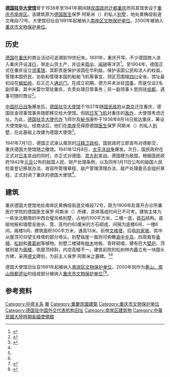 {{文物保护单位
| 级别 = 省级
| 省区市 = 重庆市
| 图片 = 重庆德国大使馆.jpg
| 名称 = [[黄山、南山陪都遗迹|黄山、南山陪都遗迹]]
| 子项 = 德国大使馆
|图片大小 = 270px
| 编号 = 1-107
| 分类 = 近现代代表性建筑
| 时代 = 1938年-1946年
| 所在 = [[重庆市|重庆市]][[南岸区|南岸区]]黄桷垭街道文峰段72号
| 登录 = 2000年9月7日
}}
'''[[德国驻华大使馆|德国驻华大使馆]]'''曾于1938年至1941年期间随[[民国政府|民国政府]][[重庆陪都时期|迁都重庆]]而将其馆舍设于[[重庆市|重庆市]][[南岸区|南岸区]]。该建筑原为[[德国|德国]][[医生|医生]]保罗·阿斯米（{{lang|de|Paul Assmy}}）的私人[[别墅|别墅]]，地处黄桷垭街道文峰段72号。大使馆旧址自1991年起被纳入[[南岸区文物保护单位|南岸区文物保护单位]]，2000年被纳入[[重庆市文物保护单位|重庆市文物保护单位]]。

==历史==
[[德国|德国]]在[[重庆|重庆]]的商业活动可追溯到19世纪末。1891年，重庆开埠，不少德国商人进入重庆开设[[洋行|洋行]]，带走山货土产，并运来[[雨伞|雨伞]]、[[闹钟|闹钟]]等洋货<ref name="重庆晚报">{{cite web|url=http://www.cqwb.com.cn/cqwb/html/2009-10/19/content_178073.htm|title=揭开南山德国使馆墓碑之谜|publisher=重庆晚报|date=2009-10-19|accessdate=2015-03-27|deadurl=yes|archiveurl=https://web.archive.org/web/20150402141857/http://www.cqwb.com.cn/cqwb/html/2009-10/19/content_178073.htm|archivedate=2015-04-02}}</ref>。至1904年，德国正式在重庆设立[[领事馆|领事馆]]，其职责是保护该国在华利益，保护该国公民和法人的权益，管理本国侨民，协助和管理本国的船舶飞机等事宜，领区范围辖[[四川|四川]]全省。馆址最初设在[[蜈蚣岭|蜈蚣岭]]，后又迁入[[通远门|通远门]]。在成立初期，德方并未派驻[[领事|领事]]，而是仅设2名副领事，其中米雷尔常驻重庆，负责处理日常事务；另一副领事卜思则驻[[成都|成都]]，遇事可随时商议<ref>{{cite web|url=http://www.cq.xinhuanet.com/10th/2007-01/21/content_9095286.htm|title=各国驻渝领事馆的设立|publisher=新华网|date=2007-01-21|accessdate=2015-03-27|deadurl=yes|archiveurl=https://web.archive.org/web/20150402140253/http://www.cq.xinhuanet.com/10th/2007-01/21/content_9095286.htm|archivedate=2015-04-02}}</ref>。

[[中国抗日战争|中国抗日战争]]爆发后，[[德国驻华大使馆|德国驻华大使馆]]于1937年随[[国民政府|国民政府]]从[[南京|南京]]迁往重庆，德国驻渝领事馆事务随即移交给大使馆。但因[[日军|日军]][[飞机|飞机]]对重庆的[[轰炸|轰炸]]，大使馆考虑迁址。为此，[[德國駐華大使列表|德国驻华大使]][[代办|代办]]飞师尔及[[秘书|秘书]]康朴于1938年8月14日抵达重庆，筹设大使馆新址。经商谈后，他们在[[南岸区|南岸]]觅得原德国[[医生|医生]]保罗·阿斯米（{{lang|de|Paul Assmy}}）的私人[[别墅|别墅]]，在此基础上改建为德国大使馆<ref name="新华网">{{cite web|url=http://www.cq.xinhuanet.com/subject/2005/2005-08/12/content_4868879.htm|title=德国大使馆遗址|publisher=新华网|date=2005-08-12|accessdate=2015-03-27|deadurl=yes|archiveurl=https://web.archive.org/web/20150402092711/http://www.cq.xinhuanet.com/subject/2005/2005-08/12/content_4868879.htm|archivedate=2015-04-02}}</ref>。 

1941年7月1日，德国正式承认南京的[[汪精卫政权|汪精卫政权]]，国民政府立即宣布对德断交，重庆德国大使馆随之撤馆。1941年12月8日，[[太平洋战争|太平洋战争]]爆发。次日，国民政府在正式对[[日本|日本]]宣战的同时，亦正式对德国、[[意大利|意大利]]宣战。德国既为敌国，根据国民政府1942年[[元旦|元旦]]公布的敌国人民、财产处理条例，以及同年1月11日公布的敌国人民检查登记移居办法、收容所管理章程、敌产管理清理办法、敌产处理委员会组织章程，正式封闭了重庆的德国大使馆<ref name="新华网"/>。

==建筑==
重庆德国大使馆地处南岸区黄桷垭街道文峰段72号，原为1906年赴蓉开办诊所兼医疗学院的德国医生保罗·阿斯米（{{lang|de|Paul Assmy}}）所建，具体落成时间已不可考。建筑主体为一栋坐北朝南的中西合璧风格别墅，占地约100平方米，二楼一底，[[砖|砖石]]结构。底层地板和墙壁全由长、宽、高均约60厘米的方石砌成，间隔为底楼6间，一楼6间，阁楼5间，建筑面积300平方米，通高13米。前傍[[文峰塔|文峰塔]]，后临[[向家坡|向家坡]]。其中从屋顶可仰望文峰塔的部分塔尖。别墅临崖一面则可俯瞰[[渝中半岛|渝中半岛]]，四周栽有[[香樟|香樟]]、[[松树|松树]]和[[黄葛树|黄葛树]]等植物。别墅二楼铺有[[柏木|柏木]]地板，青砖砌墙，建有巨大[[壁炉|壁炉]]。顶楼则是为[[阁楼|阁楼]]，依屋顶倾斜，内空高矮不一。建筑前院的松树林内矗立有一块圆头方碑，采用[[德文|德文]]碑刻，为前主人保罗·阿斯米之墓碑。<ref name="重庆晚报"/><ref name="新华网"/>

德国大使馆旧址自1991年起被纳入[[南岸区文物保护单位|南岸区文物保护单位]]，2000年则作为[[黄山、南山陪都遗址|黄山、南山陪都遗址]]的组成部分被纳入[[重庆市文物保护单位|重庆市文物保护单位]]<ref>{{cite web|url=http://govinfo.nlc.gov.cn/cqfz/xxgk/cqi/201104/t20110412_585936.shtml?classid=428|title=重庆市人民政府关于公布第一批重庆市文物保护单位的通知|publisher=中国政府公开信息整合服务平台|date=2000-09-07|accessdate=2015-03-27|deadurl=yes|archiveurl=https://web.archive.org/web/20150402115204/http://govinfo.nlc.gov.cn/cqfz/xxgk/cqi/201104/t20110412_585936.shtml?classid=428|archivedate=2015-04-02}}</ref><ref>{{cite web|url=http://cq.cqnews.net/html/2013-04/19/content_25640795.htm|title=重庆市市级以上重要文物保护单位名录|publisher=华龙网|date=2013-04-19|accessdate=2015-03-27|archive-date=2020-04-27|archive-url=https://web.archive.org/web/20200427161249/http://cq.cqnews.net/html/2013-04/19/content_25640795.htm|dead-url=no}}</ref>。

==参考资料==
{{reflist}}

{{德國駐外機構}}
{{中德关系}}

[[Category:中德关系|Category:中德关系]]
[[Category:德国驻外机构|華]]
[[Category:重慶民國建築|Category:重慶民國建築]]
[[Category:重庆市文物保护单位|Category:重庆市文物保护单位]]
[[Category:德国驻中国外交代表机构旧址|Category:德国驻中国外交代表机构旧址]]
[[Category:南岸区建筑物|Category:南岸区建筑物]]
[[Category:中華民國大陸時期各國使領館|Category:中華民國大陸時期各國使領館]]